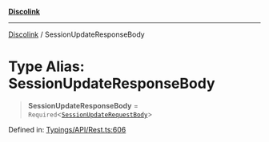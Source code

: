 [**Discolink**](../README.md)

***

[Discolink](../globals.md) / SessionUpdateResponseBody

# Type Alias: SessionUpdateResponseBody

> **SessionUpdateResponseBody** = `Required`\<[`SessionUpdateRequestBody`](../interfaces/SessionUpdateRequestBody.md)\>

Defined in: [Typings/API/Rest.ts:606](https://github.com/Archayu/discolink/blob/ddfd70ea55cc6996bf3567765f64fb3824cd3f79/src/Typings/API/Rest.ts#L606)
